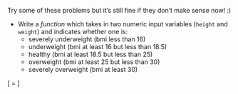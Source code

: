 Try some of these problems but it's still fine if they don't make sense now! :)

- Write a _function_ which takes in two numeric input variables (`height` and `weight`) and indicates whether one is:
	- severely underweight (bmi less than 16)
	- underweight (bmi at least 16 but less than 18.5)
	- healthy (bmi at least 18.5 but less than 25)
	- overweight (bmi at least 25 but less than 30)
	- severely overweight (bmi at least 30)

\[
\mathrm{bmi} = \frac{\mathrm{weight}}{\mathrm{height}^2}
\]
